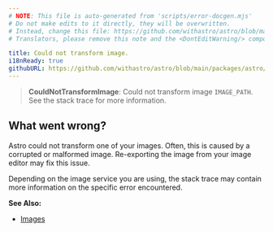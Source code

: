 ```yaml
---
# NOTE: This file is auto-generated from 'scripts/error-docgen.mjs'
# Do not make edits to it directly, they will be overwritten.
# Instead, change this file: https://github.com/withastro/astro/blob/main/packages/astro/src/core/errors/errors-data.ts
# Translators, please remove this note and the <DontEditWarning/> component.

title: Could not transform image.
i18nReady: true
githubURL: https://github.com/withastro/astro/blob/main/packages/astro/src/core/errors/errors-data.ts
---
```


<DontEditWarning />


> **CouldNotTransformImage**: Could not transform image `IMAGE_PATH`. See the stack trace for more information.

## What went wrong?
Astro could not transform one of your images. Often, this is caused by a corrupted or malformed image. Re-exporting the image from your image editor may fix this issue.

Depending on the image service you are using, the stack trace may contain more information on the specific error encountered.

**See Also:**
-  [Images](/vi/guides/images/)


